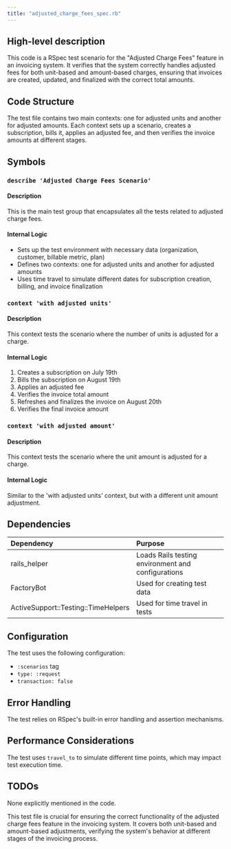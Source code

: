 ```yaml
---
title: "adjusted_charge_fees_spec.rb"
---
```


## High-level description
This code is a RSpec test scenario for the "Adjusted Charge Fees" feature in an invoicing system. It verifies that the system correctly handles adjusted fees for both unit-based and amount-based charges, ensuring that invoices are created, updated, and finalized with the correct total amounts.

## Code Structure
The test file contains two main contexts: one for adjusted units and another for adjusted amounts. Each context sets up a scenario, creates a subscription, bills it, applies an adjusted fee, and then verifies the invoice amounts at different stages.

## Symbols

### `describe 'Adjusted Charge Fees Scenario'`
#### Description
This is the main test group that encapsulates all the tests related to adjusted charge fees.

#### Internal Logic
- Sets up the test environment with necessary data (organization, customer, billable metric, plan)
- Defines two contexts: one for adjusted units and another for adjusted amounts
- Uses time travel to simulate different dates for subscription creation, billing, and invoice finalization

### `context 'with adjusted units'`
#### Description
This context tests the scenario where the number of units is adjusted for a charge.

#### Internal Logic
1. Creates a subscription on July 19th
2. Bills the subscription on August 19th
3. Applies an adjusted fee
4. Verifies the invoice total amount
5. Refreshes and finalizes the invoice on August 20th
6. Verifies the final invoice amount

### `context 'with adjusted amount'`
#### Description
This context tests the scenario where the unit amount is adjusted for a charge.

#### Internal Logic
Similar to the 'with adjusted units' context, but with a different unit amount adjustment.

## Dependencies
| Dependency | Purpose |
|:-----------|:--------|
| rails_helper | Loads Rails testing environment and configurations |
| FactoryBot | Used for creating test data |
| ActiveSupport::Testing::TimeHelpers | Used for time travel in tests |

## Configuration
The test uses the following configuration:
- `:scenarios` tag
- `type: :request`
- `transaction: false`

## Error Handling
The test relies on RSpec's built-in error handling and assertion mechanisms.

## Performance Considerations
The test uses `travel_to` to simulate different time points, which may impact test execution time.

## TODOs
None explicitly mentioned in the code.

This test file is crucial for ensuring the correct functionality of the adjusted charge fees feature in the invoicing system. It covers both unit-based and amount-based adjustments, verifying the system's behavior at different stages of the invoicing process.